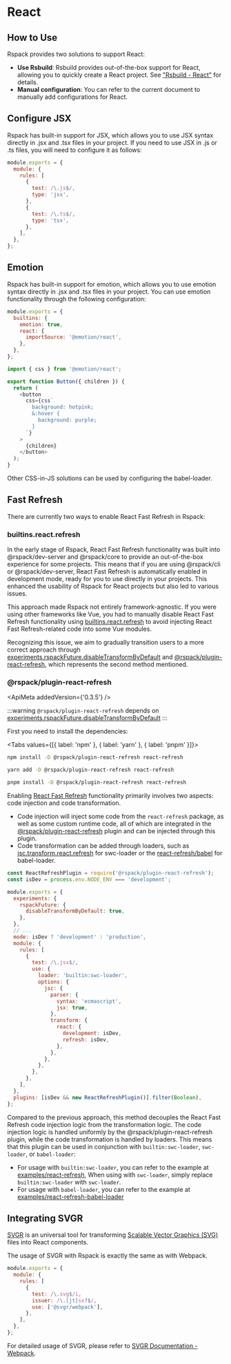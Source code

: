 
# React

## How to Use

Rspack provides two solutions to support React:

- **Use Rsbuild**: Rsbuild provides out-of-the-box support for React, allowing you to quickly create a React project. See ["Rsbuild - React"](https://rsbuild.dev/guide/framework/react) for details.
- **Manual configuration**: You can refer to the current document to manually add configurations for React.

## Configure JSX

Rspack has built-in support for JSX, which allows you to use JSX syntax directly in .jsx and .tsx files in your project. If you need to use JSX in .js or .ts files, you will need to configure it as follows:

```js title=rspack.config.js
module.exports = {
  module: {
    rules: [
      {
        test: /\.js$/,
        type: 'jsx',
      },
      {
        test: /\.ts$/,
        type: 'tsx',
      },
    ],
  },
};
```

## Emotion

Rspack has built-in support for emotion, which allows you to use emotion syntax directly in .jsx and .tsx files in your project. You can use emotion functionality through the following configuration:

```js title=rspack.config.js
module.exports = {
  builtins: {
    emotion: true,
    react: {
      importSource: '@emotion/react',
    },
  },
};
```

```js title=src/index.tsx
import { css } from '@emotion/react';

export function Button({ children }) {
  return (
    <button
      css={css`
        background: hotpink;
        &:hover {
          background: purple;
        }
      `}
    >
      {children}
    </button>
  );
}
```

Other CSS-in-JS solutions can be used by configuring the babel-loader.

## Fast Refresh

There are currently two ways to enable React Fast Refresh in Rspack:

### builtins.react.refresh

<ApiMeta stability={Stability.Deprecated} />

In the early stage of Rspack, React Fast Refresh functionality was built into @rspack/dev-server and @rspack/core to provide an out-of-the-box experience for some projects. This means that if you are using @rspack/cli or @rspack/dev-server, React Fast Refresh is automatically enabled in development mode, ready for you to use directly in your projects. This enhanced the usability of Rspack for React projects but also led to various issues.

This approach made Rspack not entirely framework-agnostic. If you were using other frameworks like Vue, you had to manually disable React Fast Refresh functionality using [builtins.react.refresh](config/builtins#builtinsreact) to avoid injecting React Fast Refresh-related code into some Vue modules.

Recognizing this issue, we aim to gradually transition users to a more correct approach through [experiments.rspackFuture.disableTransformByDefault](/config/experiments.html#disabletransformbydefault) and [@rspack/plugin-react-refresh](/guide/react.html#rspackplugin-react-refresh), which represents the second method mentioned.

### @rspack/plugin-react-refresh

<ApiMeta addedVersion={'0.3.5'} />

:::warning
`@rspack/plugin-react-refresh` depends on [experiments.rspackFuture.disableTransformByDefault](/config/experiments.html#disabletransformbydefault)
:::

First you need to install the dependencies:

<Tabs values={[{ label: 'npm' }, { label: 'yarn' }, { label: 'pnpm' }]}>
   <Tab>

```sh
npm install -D @rspack/plugin-react-refresh react-refresh
```

   </Tab>

   <Tab>

```sh
yarn add -D @rspack/plugin-react-refresh react-refresh
```

   </Tab>

   <Tab>

```sh
pnpm install -D @rspack/plugin-react-refresh react-refresh
```

   </Tab>
</Tabs>

Enabling [React Fast Refresh](https://reactnative.dev/docs/fast-refresh) functionality primarily involves two aspects: code injection and code transformation.

- Code injection will inject some code from the `react-refresh` package, as well as some custom runtime code, all of which are integrated in the [@rspack/plugin-react-refresh](https://github.com/web-infra-dev/rspack/tree/main/packages/rspack-plugin-react-refresh) plugin and can be injected through this plugin.
- Code transformation can be added through loaders, such as [jsc.transform.react.refresh](https://swc.rs/docs/configuration/compilation#jsctransformreactrefresh) for swc-loader or the [react-refresh/babel](https://github.com/facebook/react/tree/main/packages/react-refresh) for babel-loader.

```js title=rspack.config.js
const ReactRefreshPlugin = require('@rspack/plugin-react-refresh');
const isDev = process.env.NODE_ENV === 'development';

module.exports = {
  experiments: {
    rspackFuture: {
      disableTransformByDefault: true,
    },
  },
  // ...
  mode: isDev ? 'development' : 'production',
  module: {
    rules: [
      {
        test: /\.jsx$/,
        use: {
          loader: 'builtin:swc-loader',
          options: {
            jsc: {
              parser: {
                syntax: 'ecmascript',
                jsx: true,
              },
              transform: {
                react: {
                  development: isDev,
                  refresh: isDev,
                },
              },
            },
          },
        },
      },
    ],
  },
  plugins: [isDev && new ReactRefreshPlugin()].filter(Boolean),
};
```

Compared to the previous approach, this method decouples the React Fast Refresh code injection logic from the transformation logic. The code injection logic is handled uniformly by the @rspack/plugin-react-refresh plugin, while the code transformation is handled by loaders. This means that this plugin can be used in conjunction with `builtin:swc-loader`, `swc-loader`, or `babel-loader`:

- For usage with `builtin:swc-loader`, you can refer to the example at [examples/react-refresh](https://github.com/rspack-contrib/rspack-examples/tree/main/rspack/react-refresh/rspack.config.js), When using with `swc-loader`, simply replace `builtin:swc-loader` with `swc-loader`.
- For usage with `babel-loader`, you can refer to the example at [examples/react-refresh-babel-loader](https://github.com/rspack-contrib/rspack-examples/tree/main/rspack/react-refresh-babel-loader/rspack.config.js)

## Integrating SVGR

[SVGR](https://react-svgr.com/) is an universal tool for transforming [Scalable Vector Graphics (SVG)](https://en.wikipedia.org/wiki/SVG) files into React components.

The usage of SVGR with Rspack is exactly the same as with Webpack.

```js title=rspack.config.js
module.exports = {
  module: {
    rules: [
      {
        test: /\.svg$/i,
        issuer: /\.[jt]sx?$/,
        use: ['@svgr/webpack'],
      },
    ],
  },
};
```

For detailed usage of SVGR, please refer to [SVGR Documentation - Webpack](https://react-svgr.com/docs/webpack/).
